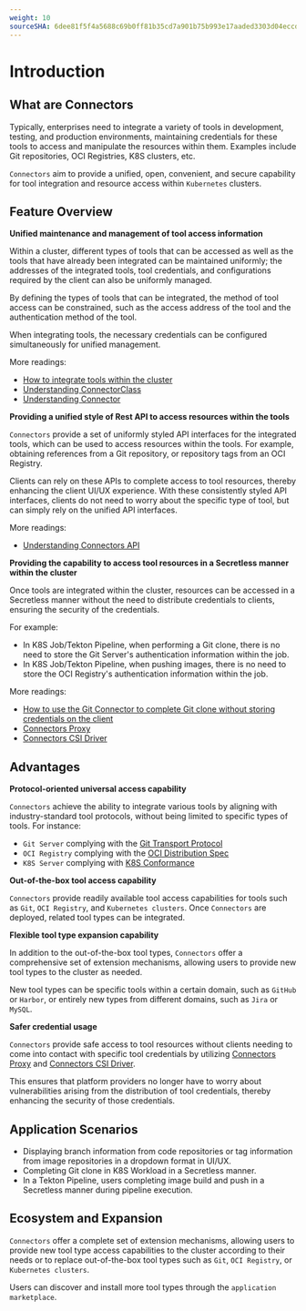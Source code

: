```yaml
---
weight: 10
sourceSHA: 6dee81f5f4a5688c69b0ff81b35cd7a901b75b993e17aaded3303d04eccdccc8
---
```


# Introduction

## What are Connectors

Typically, enterprises need to integrate a variety of tools in development, testing, and production environments, maintaining credentials for these tools to access and manipulate the resources within them. Examples include Git repositories, OCI Registries, K8S clusters, etc.

`Connectors` aim to provide a unified, open, convenient, and secure capability for tool integration and resource access within `Kubernetes` clusters.

## Feature Overview

**Unified maintenance and management of tool access information**

Within a cluster, different types of tools that can be accessed as well as the tools that have already been integrated can be maintained uniformly; the addresses of the integrated tools, tool credentials, and configurations required by the client can also be uniformly managed.

By defining the types of tools that can be integrated, the method of tool access can be constrained, such as the access address of the tool and the authentication method of the tool.

When integrating tools, the necessary credentials can be configured simultaneously for unified management.

More readings:

- [How to integrate tools within the cluster](./)
- [Understanding ConnectorClass](./concepts/connectorclass.mdx)
- [Understanding Connector](./concepts/connector.mdx)

**Providing a unified style of Rest API to access resources within the tools**

`Connectors` provide a set of uniformly styled API interfaces for the integrated tools, which can be used to access resources within the tools. For example, obtaining references from a Git repository, or repository tags from an OCI Registry.

Clients can rely on these APIs to complete access to tool resources, thereby enhancing the client UI/UX experience. With these consistently styled API interfaces, clients do not need to worry about the specific type of tool, but can simply rely on the unified API interfaces.

More readings:

- [Understanding Connectors API](./concepts/connector_api.mdx)

**Providing the capability to access tool resources in a Secretless manner within the cluster**

Once tools are integrated within the cluster, resources can be accessed in a Secretless manner without the need to distribute credentials to clients, ensuring the security of the credentials.

For example:

- In K8S Job/Tekton Pipeline, when performing a Git clone, there is no need to store the Git Server's authentication information within the job.
- In K8S Job/Tekton Pipeline, when pushing images, there is no need to store the OCI Registry's authentication information within the job.

More readings:

- [How to use the Git Connector to complete Git clone without storing credentials on the client](https://github.com/AlaudaDevops/connectors-git/blob/main/docs/use-git-connector-in-clone-job.md)
- [Connectors Proxy](./concepts/connectors_proxy.mdx)
- [Connectors CSI Driver](./concepts/connectors_csi.mdx)

## Advantages

**Protocol-oriented universal access capability**

`Connectors` achieve the ability to integrate various tools by aligning with industry-standard tool protocols, without being limited to specific types of tools. For instance:

- `Git Server` complying with the [Git Transport Protocol](https://git-scm.com/book/en/v2/Git-on-the-Server-The-Protocols)
- `OCI Registry` complying with the [OCI Distribution Spec](https://git-scm.com/book/en/v2/Git-on-the-Server-The-Protocols)
- `K8S Server` complying with [K8S Conformance](https://github.com/cncf/k8s-conformance)

**Out-of-the-box tool access capability**

`Connectors` provide readily available tool access capabilities for tools such as `Git`, `OCI Registry`, and `Kubernetes clusters`. Once `Connectors` are deployed, related tool types can be integrated.

**Flexible tool type expansion capability**

In addition to the out-of-the-box tool types, `Connectors` offer a comprehensive set of extension mechanisms, allowing users to provide new tool types to the cluster as needed.

New tool types can be specific tools within a certain domain, such as `GitHub` or `Harbor`, or entirely new types from different domains, such as `Jira` or `MySQL`.

**Safer credential usage**

`Connectors` provide safe access to tool resources without clients needing to come into contact with specific tool credentials by utilizing [Connectors Proxy](./concepts/connectors_proxy.mdx) and [Connectors CSI Driver](./concepts/connectors_csi.mdx).

This ensures that platform providers no longer have to worry about vulnerabilities arising from the distribution of tool credentials, thereby enhancing the security of those credentials.

## Application Scenarios

- Displaying branch information from code repositories or tag information from image repositories in a dropdown format in UI/UX.
- Completing Git clone in K8S Workload in a Secretless manner.
- In a Tekton Pipeline, users completing image build and push in a Secretless manner during pipeline execution.

## Ecosystem and Expansion

`Connectors` offer a complete set of extension mechanisms, allowing users to provide new tool type access capabilities to the cluster according to their needs or to replace out-of-the-box tool types such as `Git`, `OCI Registry`, or `Kubernetes clusters`.

Users can discover and install more tool types through the `application marketplace`.
